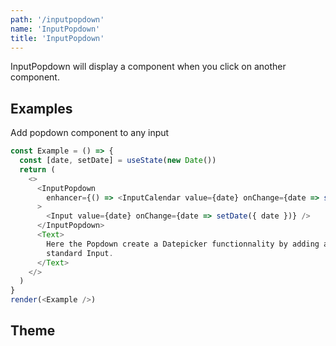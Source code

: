 ```yaml
---
path: '/inputpopdown'
name: 'InputPopdown'
title: 'InputPopdown'
---
```


InputPopdown will display a component when you click on another component.

## Examples

Add popdown component to any input

```js
const Example = () => {
  const [date, setDate] = useState(new Date())
  return (
    <>
      <InputPopdown
        enhancer={() => <InputCalendar value={date} onChange={date => setDate({ date })} />}
      >
        <Input value={date} onChange={date => setDate({ date })} />
      </InputPopdown>
      <Text>
        Here the Popdown create a Datepicker functionnality by adding an InputCalendar on top of a
        standard Input.
      </Text>
    </>
  )
}
render(<Example />)
```

## Theme

<Theme name="components.inputPopdown" />
